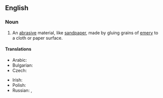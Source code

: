 ==English==
{{wikipedia}}

===Noun===
{{en-noun|~}}

# An [[abrasive]] material, like [[sandpaper]], made by gluing grains of [[emery]] to a cloth or paper surface.

====Translations====
{{trans-top|abrasive material}}
* Arabic: {{t|ar|ورق صنفرة|m|sc=Arab}}
* Bulgarian: {{t|bg|шкурка|f|sc=Cyrl}}
* Czech: {{t+|cs|smirkový papír|m}}
{{trans-mid}}
* Irish: {{t|ga|páipéar éimir|m}}
* Polish: {{t+|pl|szmergiel|m}}
* Russian: {{t+|ru|наждачная бума́га|f}}, {{t+|ru|шку́рка|f}}
{{trans-bottom}}